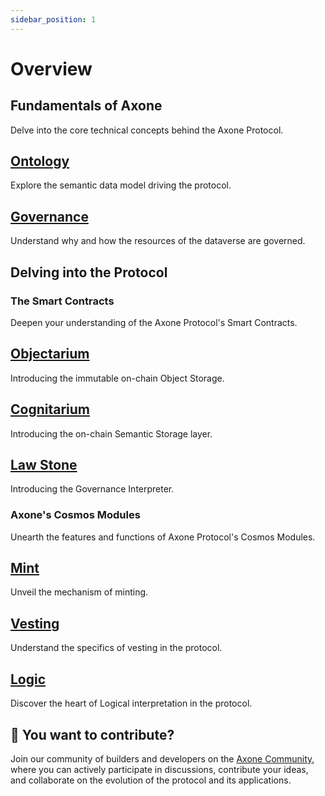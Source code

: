 ```yaml
---
sidebar_position: 1
---
```


# Overview

## Fundamentals of Axone

Delve into the core technical concepts behind the Axone Protocol.

<div class="docs-card-container">
  <div class="row row-cols-1 row-cols-md-2a g-3">
    <div class="col">
      <div class="card card-body h-100 d-flex flex-column">
        <a
          href="/technical-documentation/ontology/the-power-of-ontologies"
          class="card-title card-link stretched-link"
        >
          <h2>Ontology</h2>
        </a>
        <p class="card-text">Explore the semantic data model driving the protocol.</p>
      </div>
    </div>
    <div class="col">
      <div class="card card-body h-100 d-flex flex-column">
        <a
          href="/technical-documentation/governance/introduction"
          class="card-title card-link stretched-link"
        >
          <h2>Governance</h2>
        </a>
        <p class="card-text">Understand why and how the resources of the dataverse are governed.</p>
      </div>
    </div>
  </div>
</div>

## Delving into the Protocol

### The Smart Contracts

Deepen your understanding of the Axone Protocol's Smart Contracts.

<div class="docs-card-container">
  <div class="row row-cols-1 row-cols-md-2a g-3">
    <div class="col">
      <div class="card card-body h-100 d-flex flex-column">
        <a href="/contracts/axone-objectarium" class="card-title card-link stretched-link">
          <h2>Objectarium</h2>
        </a>
        <p class="card-text">Introducing the immutable on-chain Object Storage.</p>
      </div>
    </div>
    <div class="col">
      <div class="card card-body h-100 d-flex flex-column">
        <a href="/contracts/axone-cognitarium" class="card-title card-link stretched-link">
          <h2>Cognitarium</h2>
        </a>
        <p class="card-text">Introducing the on-chain Semantic Storage layer.</p>
      </div>
    </div>
    <div class="col">
      <div class="card card-body h-100 d-flex flex-column">
        <a href="/contracts/axone-law-stone" class="card-title card-link stretched-link">
          <h2>Law Stone</h2>
        </a>
        <p class="card-text">Introducing the Governance Interpreter.</p>
      </div>
    </div>
  </div>
</div>

### Axone's Cosmos Modules

Unearth the features and functions of Axone Protocol's Cosmos Modules.

<div class="docs-card-container">
  <div class="row row-cols-1 row-cols-md-2a g-3">
    <div class="col">
      <div class="card card-body h-100 d-flex flex-column">
        <a href="/modules/mint" class="card-title card-link stretched-link">
          <h2>Mint</h2>
        </a>
        <p class="card-text">Unveil the mechanism of minting.</p>
      </div>
    </div>
    <div class="col">
      <div class="card card-body h-100 d-flex flex-column">
        <a href="/modules/vesting" class="card-title card-link stretched-link">
          <h2>Vesting</h2>
        </a>
        <p class="card-text">Understand the specifics of vesting in the protocol.</p>
      </div>
    </div>
    <div class="col">
      <div class="card card-body h-100 d-flex flex-column">
        <a href="/modules/logic" class="card-title card-link stretched-link">
          <h2>Logic</h2>
        </a>
        <p class="card-text">Discover the heart of Logical interpretation in the protocol.</p>
      </div>
    </div>
  </div>
</div>

## 🙋 You want to contribute? 

Join our community of builders and developers on the [Axone Community](https://github.com/axone-protocol/community/discussions), where you can actively participate in discussions, contribute your ideas, and collaborate on the evolution of the protocol and its applications.
